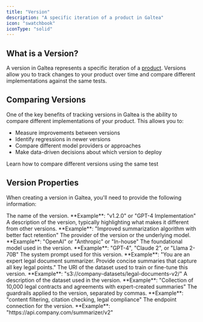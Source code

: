 ```yaml
---
title: "Version"
description: "A specific iteration of a product in Galtea"
icon: "swatchbook"
iconType: "solid"
---
```


## What is a Version?

A version in Galtea represents a specific iteration of a [product](/concepts/product). Versions allow you to track changes to your product over time and compare different implementations against the same tests.

## Comparing Versions

One of the key benefits of tracking versions in Galtea is the ability to compare different implementations of your product. This allows you to:

- Measure improvements between versions
- Identify regressions in newer versions
- Compare different model providers or approaches
- Make data-driven decisions about which version to deploy

<Card title="Run a Comparison Evaluation" icon="clipboard-check" iconType="solid" href="/concepts/product/evaluation">
  Learn how to compare different versions using the same test
</Card>


## Version Properties

When creating a version in Galtea, you'll need to provide the following information:

<ResponseField name="Version Name" type="Text" required>
  The name of the version. **Example**: "v1.2.0" or "GPT-4 Implementation"
</ResponseField>

<ResponseField name="Version Description" type="Text">
  A description of the version, typically highlighting what makes it different from other versions. **Example**: "Improved summarization algorithm with better fact retention"
</ResponseField>

<ResponseField name="Provider" type="Text">
  The provider of the version or the underlying model. **Example**: "OpenAI" or "Anthropic" or "In-house"
</ResponseField>

<ResponseField name="Foundational Model" type="Text">
  The foundational model used in the version. **Example**: "GPT-4", "Claude 2", or "Llama 2-70B"
</ResponseField>

<ResponseField name="System Prompt" type="Text">
  The system prompt used for this version. **Example**: "You are an expert legal document summarizer. Provide concise summaries that capture all key legal points."
</ResponseField>

<ResponseField name="Dataset URI" type="Text">
  The URI of the dataset used to train or fine-tune this version. **Example**: "s3://company-datasets/legal-documents-v2/"
</ResponseField>

<ResponseField name="Dataset Description" type="Text">
  A description of the dataset used in the version. **Example**: "Collection of 10,000 legal contracts and agreements with expert-created summaries"
</ResponseField>

<ResponseField name="Guardrails" type="Text">
  The guardrails applied to the version, separated by commas. **Example**: "content filtering, citation checking, legal compliance"
</ResponseField>

<ResponseField name="Endpoint Connection" type="Text">
  The endpoint connection for the version. **Example**: "https://api.company.com/summarizer/v2"
</ResponseField>